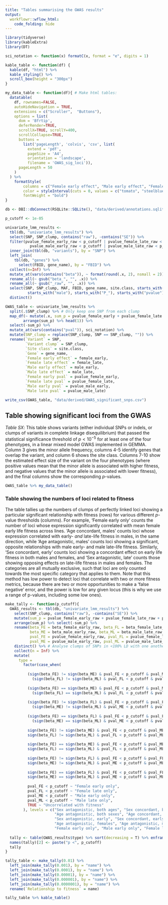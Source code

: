 ```yaml
---
title: "Tables summarising the GWAS results"
output: 
  workflowr::wflow_html:
    code_folding: hide 
---
```


```r
library(tidyverse)
library(kableExtra)
library(DT)

sci_notation <- function(x) formatC(x, format = "e", digits = 1)

kable_table <- function(df) {
  kable(df, "html") %>%
  kable_styling() %>%
  scroll_box(height = "300px")
}

my_data_table <- function(df){ # Make html tables:
  datatable(
    df, rownames=FALSE,
    autoHideNavigation = TRUE,
    extensions = c("Scroller",  "Buttons"),
    options = list(
      dom = 'Bfrtip',
      deferRender=TRUE,
      scrollX=TRUE, scrollY=400,
      scrollCollapse=TRUE,
      buttons = 
        list('pageLength', 'colvis', 'csv', list(
          extend = 'pdf',
          pageSize = 'A4',
          orientation = 'landscape',
          filename = 'GWAS_sig_loci')),
      pageLength = 50
    )
  ) %>%
    formatStyle(
        columns = c("Female early effect", "Male early effect", "Female late effect", "Male late effect"), 
        color = styleInterval(cuts = 0, values = c("tomato", "steelblue")),
        fontWeight = "bold")
}

db <- DBI::dbConnect(RSQLite::SQLite(), "data/derived/annotations.sqlite3")

p_cutoff <- 1e-05

univariate_lmm_results <- 
  tbl(db, "univariate_lmm_results") %>%
  select(SNP, SNP_clump, contains("raw"), -contains("SE")) %>% 
  filter(pvalue_female_early_raw < p_cutoff | pvalue_female_late_raw < p_cutoff | 
           pvalue_male_early_raw < p_cutoff | pvalue_male_late_raw < p_cutoff) %>% 
  inner_join(tbl(db, "variants"), by = "SNP") %>%
  left_join(
    tbl(db, "genes") %>% 
      select(FBID, gene_name), by = "FBID") %>%
  collect(n=Inf) %>%
  mutate_at(vars(contains("beta")), ~ format(round(.x, 2), nsmall = 2)) %>% 
  rename_all(~ gsub("beta_", "", .x)) %>%
  rename_all(~ gsub("_raw", "", .x)) %>%
  select(SNP, SNP_clump, MAF, FBID, gene_name, site.class, starts_with("female"), 
          starts_with("male"), starts_with("P_"), starts_with("pvalue")) %>%
  distinct()

GWAS_table <- univariate_lmm_results %>% 
  split(.$SNP_clump) %>% # Only keep one SNP from each clump
  map_df(~ mutate(.x, sum_p = pvalue_female_early + pvalue_female_late + pvalue_male_early + pvalue_male_late) %>% 
        arrange(sum_p) %>% head(1)) %>% 
  select(-sum_p) %>% 
  mutate_at(vars(contains("pval")), sci_notation) %>% 
  mutate(SNP_clump = replace(SNP_clump, SNP == SNP_clump, "")) %>% 
  rename(`Variant` = SNP,
         `Variant clump` = SNP_clump,
         `Site class` = site.class,
         `Gene` = gene_name, 
         `Female early effect` = female_early,
         `Female late effect` = female_late,
         `Male early effect` = male_early,
         `Male late effect` = male_late,
         `Female early pval` = pvalue_female_early,
         `Female late pval` = pvalue_female_late,
         `Male early pval` = pvalue_male_early,
         `Male late pval` = pvalue_male_late) 

write_csv(GWAS_table, "data/derived/GWAS_significant_snps.csv")
```

## Table showing significant loci from the GWAS

*Table SX*: This table shows variants (either individual SNPs or indels, or clumps of variants in complete linkage disequilibrium) that passed the statistical significance threshold of $p < 10^{-5}$ for at least one of the four phenotypes, in a linear mixed model GWAS implemented in GEMMA. Column 3 gives the minor allele frequency, columns 4-5 identify genes that overlap the variant, and column 6 shows the site class. Columns 7-10 show the estimated effect size of the variant on the four phenotypes (where positive values mean that the minor allele is associated with higher fitness, and negative values that the minor allele is associated with lower fitness), and the final columns show the corresponding $p$-values.

```r
GWAS_table %>% my_data_table()
```

### Table showing the numbers of loci related to fitness
The table tallies up the numbers of clumps of perfectly linked loci showing a particular significant relationship with fitness (rows) for various different $p$-value thresholds (columns). For example, 'Female early only' counts the number of loci whose expression significantly correlated with mean female early life fitness across lines. 'Age concordant, males' counts loci whose expression correlated with early- _and_ late-life fitness in males, in the same direction, while 'Age antagonistic, males' counts loci showing a significant, opposite relationships with male early- and male late-life fitness. Similarly, 'Sex concordant, early' counts loci showing a concordant effect on early life fitness in both males and females, and 'Sex antagonistic, late' counts those showing opposing effects on late-life fitness in males and females. The categories are all mutually exclusive, such that loci are only counted towards the most specific category that applies to them. Note that this method has low power to detect loci that correlate with two or more fitness metrics, because there are two or more opportunities to make a 'false negative' error, and the power is low for any given locus (this is why we use a range of p-values, including some low ones).

```r
make_tally <- function(p_cutoff){
  GWAS_results <- tbl(db, "univariate_lmm_results") %>%
    select(SNP_clump, contains("raw"), -contains("SE")) %>% 
    mutate(sum_p = pvalue_female_early_raw + pvalue_female_late_raw + pvalue_male_early_raw + pvalue_male_late_raw) %>% 
    arrange(sum_p) %>% select(-sum_p) %>% 
    rename(beta_FE = beta_female_early_raw, beta_FL = beta_female_late_raw,
           beta_ME = beta_male_early_raw, beta_ML = beta_male_late_raw,
           pval_FE = pvalue_female_early_raw, pval_FL = pvalue_female_late_raw,
           pval_ME = pvalue_male_early_raw, pval_ML = pvalue_male_late_raw) %>% 
    distinct() %>% # Analyse clumps of SNPs in <100% LD with one another
    collect(n = Inf) %>% 
    mutate(
      type = 
        factor(case_when(
          
          (sign(beta_FE) != sign(beta_ME) & pval_FE < p_cutoff & pval_ME < p_cutoff) & 
            (sign(beta_FL) != sign(beta_ML) & pval_FL < p_cutoff & pval_ML < p_cutoff) ~ "Sex antagonistic, both ages",
          
          (sign(beta_FE) == sign(beta_ME) & pval_FE < p_cutoff & pval_ME < p_cutoff) & 
            (sign(beta_FL) == sign(beta_ML) & pval_FL < p_cutoff & pval_ML < p_cutoff) ~ "Sex concordant, both ages",
          
          (sign(beta_FE) != sign(beta_FL) & pval_FE < p_cutoff & pval_FL < p_cutoff) & 
            (sign(beta_ME) != sign(beta_ML) & pval_ME < p_cutoff & pval_ML < p_cutoff) ~ "Age antagonistic, both sexes",
          
          (sign(beta_FE) == sign(beta_FL) & pval_FE < p_cutoff & pval_FL < p_cutoff) &
            (sign(beta_ME) == sign(beta_ML) & pval_ME < p_cutoff & pval_ML < p_cutoff) ~ "Age concordant, both sexes",
          
          sign(beta_FE) != sign(beta_ME) & pval_FE < p_cutoff & pval_ME < p_cutoff ~ "Sex antagonistic, early",
          sign(beta_FL) != sign(beta_ML) & pval_FL < p_cutoff & pval_ML < p_cutoff ~ "Sex antagonistic, late",
          
          sign(beta_FE) == sign(beta_ME) & pval_FE < p_cutoff & pval_ME < p_cutoff ~ "Sex concordant, early",
          sign(beta_FL) == sign(beta_ML) & pval_FL < p_cutoff & pval_ML < p_cutoff ~ "Sex concordant, late",
          
          sign(beta_FE) != sign(beta_FL) & pval_FE < p_cutoff & pval_FL < p_cutoff ~ "Age antagonistic, females",
          sign(beta_ME) != sign(beta_ML) & pval_ME < p_cutoff & pval_ML < p_cutoff ~ "Age antagonistic, males",
          
          sign(beta_FE) == sign(beta_FL) & pval_FE < p_cutoff & pval_FL < p_cutoff ~ "Age concordant, females",
          sign(beta_ME) == sign(beta_ML) & pval_ME < p_cutoff & pval_ML < p_cutoff ~ "Age concordant, males",
          
          pval_FE < p_cutoff ~ "Female early only",
          pval_FL < p_cutoff ~ "Female late only",
          pval_ME < p_cutoff ~ "Male early only",
          pval_ML < p_cutoff ~ "Male late only",
          TRUE ~ "Uncorrelated with fitness"
        ), levels = c("Sex antagonistic, both ages", "Sex concordant, both ages", 
                      "Age antagonistic, both sexes", "Age concordant, both sexes",
                      "Sex antagonistic, early", "Sex concordant, early", "Sex antagonistic, late", "Sex concordant, late",
                      "Age antagonistic, females", "Age antagonistic, males", "Age concordant, females", "Age concordant, males",
                      "Female early only", "Male early only", "Female late only", "Male late only", "Uncorrelated with fitness")))
  
  tally <- table(GWAS_results$type) %>% sort(decreasing = T) %>% enframe()
  names(tally)[2] <- paste("p <", p_cutoff)
  tally
}

tally_table <- make_tally(0.01) %>% 
  left_join(make_tally(0.001), by = "name") %>% 
  left_join(make_tally(0.0001), by = "name") %>% 
  left_join(make_tally(0.00001), by = "name") %>% 
  left_join(make_tally(0.000001), by = "name") %>% 
  left_join(make_tally(0.0000001), by = "name") %>% 
  rename(`Relationship to fitness` = name)

tally_table %>% kable_table()
```


